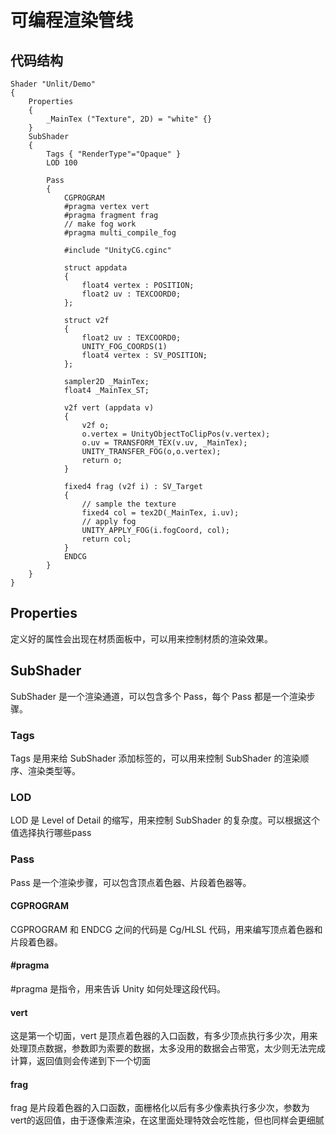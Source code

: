 
# 可编程渲染管线

## 代码结构

```shader
Shader "Unlit/Demo"
{
    Properties
    {
        _MainTex ("Texture", 2D) = "white" {}
    }
    SubShader
    {
        Tags { "RenderType"="Opaque" }
        LOD 100

        Pass
        {
            CGPROGRAM
            #pragma vertex vert
            #pragma fragment frag
            // make fog work
            #pragma multi_compile_fog

            #include "UnityCG.cginc"

            struct appdata
            {
                float4 vertex : POSITION;
                float2 uv : TEXCOORD0;
            };

            struct v2f
            {
                float2 uv : TEXCOORD0;
                UNITY_FOG_COORDS(1)
                float4 vertex : SV_POSITION;
            };

            sampler2D _MainTex;
            float4 _MainTex_ST;

            v2f vert (appdata v)
            {
                v2f o;
                o.vertex = UnityObjectToClipPos(v.vertex);
                o.uv = TRANSFORM_TEX(v.uv, _MainTex);
                UNITY_TRANSFER_FOG(o,o.vertex);
                return o;
            }

            fixed4 frag (v2f i) : SV_Target
            {
                // sample the texture
                fixed4 col = tex2D(_MainTex, i.uv);
                // apply fog
                UNITY_APPLY_FOG(i.fogCoord, col);
                return col;
            }
            ENDCG
        }
    }
}

```

## Properties

定义好的属性会出现在材质面板中，可以用来控制材质的渲染效果。

## SubShader

SubShader 是一个渲染通道，可以包含多个 Pass，每个 Pass 都是一个渲染步骤。

### Tags

Tags 是用来给 SubShader 添加标签的，可以用来控制 SubShader 的渲染顺序、渲染类型等。

### LOD

LOD 是 Level of Detail 的缩写，用来控制 SubShader 的复杂度。可以根据这个值选择执行哪些pass

### Pass

Pass 是一个渲染步骤，可以包含顶点着色器、片段着色器等。

#### CGPROGRAM

CGPROGRAM 和 ENDCG 之间的代码是 Cg/HLSL 代码，用来编写顶点着色器和片段着色器。

#### #pragma

#pragma 是指令，用来告诉 Unity 如何处理这段代码。


#### vert

这是第一个切面，vert 是顶点着色器的入口函数，有多少顶点执行多少次，用来处理顶点数据，参数即为索要的数据，太多没用的数据会占带宽，太少则无法完成计算，返回值则会传递到下一个切面

#### frag

frag 是片段着色器的入口函数，面栅格化以后有多少像素执行多少次，参数为vert的返回值，由于逐像素渲染，在这里面处理特效会吃性能，但也同样会更细腻